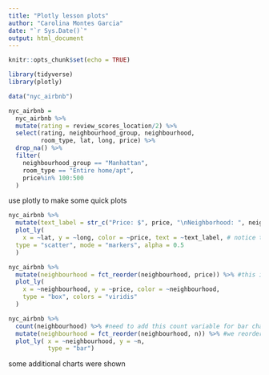 ```yaml
---
title: "Plotly lesson plots"
author: "Carolina Montes Garcia"
date: "`r Sys.Date()`"
output: html_document
---
```


```r
knitr::opts_chunk$set(echo = TRUE)

library(tidyverse)
library(plotly)
```




```r
data("nyc_airbnb")

nyc_airbnb =
  nyc_airbnb %>% 
  mutate(rating = review_scores_location/2) %>% 
  select(rating, neighbourhood_group, neighbourhood,
         room_type, lat, long, price) %>% 
  drop_na() %>% 
  filter(
    neighbourhood_group == "Manhattan",
    room_type == "Entire home/apt",
    price%in% 100:500
  )
```

use plotly to make some quick plots

```r
nyc_airbnb %>% 
  mutate(text_label = str_c("Price: $", price, "\nNeighborhood: ", neighbourhood)) %>% #the \n prefix makes it so I can add another text label in a new line
  plot_ly(
    x = ~lat, y = ~long, color = ~price, text = ~text_label, # notice the different format for aesthetic mapping in plot_tly, just a bit different from ggplot.
  type = "scatter", mode = "markers", alpha = 0.5
  )
```


```r
nyc_airbnb %>% 
  mutate(neighbourhood = fct_reorder(neighbourhood, price)) %>% #this is how to reorder the order of this factor by price instead of alphabetical order
  plot_ly(
    x = ~neighbourhood, y = ~price, color = ~neighbourhood,
    type = "box", colors = "viridis"
  )
```


```r
nyc_airbnb %>% 
  count(neighbourhood) %>% #need to add this count variable for bar charts
  mutate(neighbourhood = fct_reorder(neighbourhood, n)) %>% #we reordered by count so the chart goes from smallest count to the largest count
  plot_ly( x = ~neighbourhood, y = ~n, 
           type = "bar")
```

some additional charts were shown 